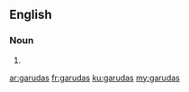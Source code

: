 ==English==

===Noun===
{{head|en}}

# {{plural of|garuda}}

[[ar:garudas]]
[[fr:garudas]]
[[ku:garudas]]
[[my:garudas]]